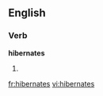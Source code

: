 
==English==

===Verb===
'''hibernates'''

# {{third-person singular of|[[hibernate]]}}

[[fr:hibernates]]
[[vi:hibernates]]